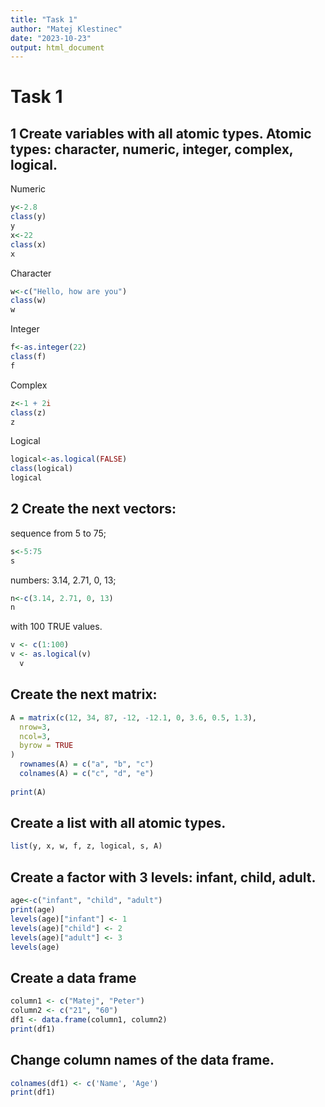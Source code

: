 ```yaml
---
title: "Task 1"
author: "Matej Klestinec"
date: "2023-10-23"
output: html_document
---
```


# Task 1

## 1 Create variables with all atomic types. Atomic types: character, numeric, integer, complex, logical.

Numeric

```r
y<-2.8
class(y)
y
x<-22
class(x)
x
```

Character

```r
w<-c("Hello, how are you")
class(w)
w
```

Integer

```r
f<-as.integer(22)
class(f)
f
```

Complex

```r
z<-1 + 2i
class(z)
z
```

Logical

```r
logical<-as.logical(FALSE)
class(logical)
logical
```

## 2 Create the next vectors:

sequence from 5 to 75;

```R
s<-5:75
s
```

numbers: 3.14, 2.71, 0, 13;

```R
n<-c(3.14, 2.71, 0, 13)
n
```

with 100 TRUE values.

```R
v <- c(1:100)
v <- as.logical(v)
  v
```

## Create the next matrix:

```R
A = matrix(c(12, 34, 87, -12, -12.1, 0, 3.6, 0.5, 1.3), 
  nrow=3,
  ncol=3,
  byrow = TRUE
)
  rownames(A) = c("a", "b", "c")
  colnames(A) = c("c", "d", "e")
  
print(A)
```

## Create a list with all atomic types.

```R
list(y, x, w, f, z, logical, s, A)
```

## Create a factor with 3 levels: infant, child, adult.

```R
age<-c("infant", "child", "adult")
print(age)
levels(age)["infant"] <- 1
levels(age)["child"] <- 2
levels(age)["adult"] <- 3
levels(age)
```

## Create a data frame

```R
column1 <- c("Matej", "Peter")
column2 <- c("21", "60")
df1 <- data.frame(column1, column2)
print(df1)
```

## Change column names of the data frame.

```R
colnames(df1) <- c('Name', 'Age')
print(df1)
```
